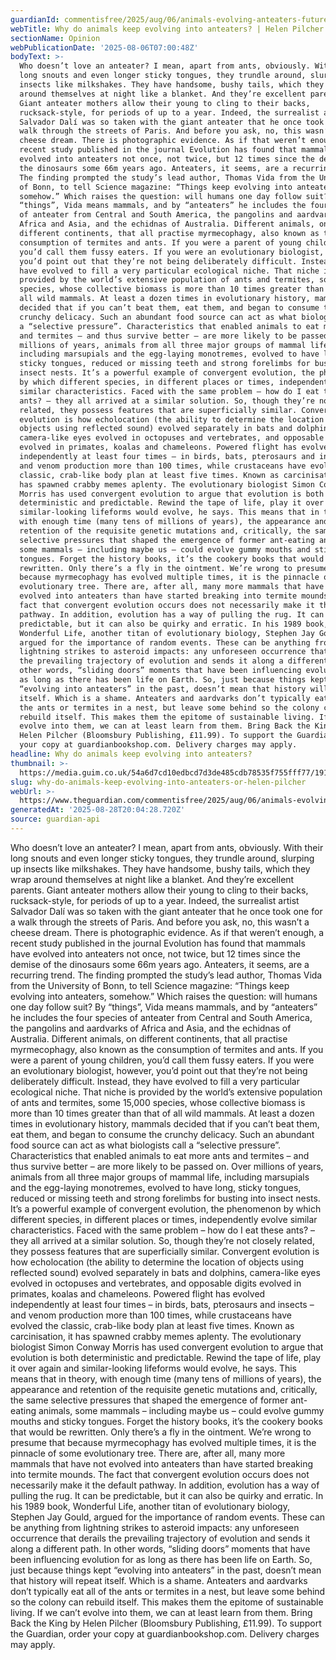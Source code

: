 ```yaml
---
guardianId: commentisfree/2025/aug/06/animals-evolving-anteaters-future-of-humanity
webTitle: Why do animals keep evolving into anteaters? | Helen Pilcher
sectionName: Opinion
webPublicationDate: '2025-08-06T07:00:48Z'
bodyText: >-
  Who doesn’t love an anteater? I mean, apart from ants, obviously. With their
  long snouts and even longer sticky tongues, they trundle around, slurping up
  insects like milkshakes. They have handsome, bushy tails, which they wrap
  around themselves at night like a blanket. And they’re excellent parents.
  Giant anteater mothers allow their young to cling to their backs,
  rucksack-style, for periods of up to a year. Indeed, the surrealist artist
  Salvador Dalí was so taken with the giant anteater that he once took one for a
  walk through the streets of Paris. And before you ask, no, this wasn’t a
  cheese dream. There is photographic evidence. As if that weren’t enough, a
  recent study published in the journal Evolution has found that mammals have
  evolved into anteaters not once, not twice, but 12 times since the demise of
  the dinosaurs some 66m years ago. Anteaters, it seems, are a recurring trend.
  The finding prompted the study’s lead author, Thomas Vida from the University
  of Bonn, to tell Science magazine: “Things keep evolving into anteaters,
  somehow.” Which raises the question: will humans one day follow suit? By
  “things”, Vida means mammals, and by “anteaters” he includes the four species
  of anteater from Central and South America, the pangolins and aardvarks of
  Africa and Asia, and the echidnas of Australia. Different animals, on
  different continents, that all practise myrmecophagy, also known as the
  consumption of termites and ants. If you were a parent of young children,
  you’d call them fussy eaters. If you were an evolutionary biologist, however,
  you’d point out that they’re not being deliberately difficult. Instead, they
  have evolved to fill a very particular ecological niche. That niche is
  provided by the world’s extensive population of ants and termites, some 15,000
  species, whose collective biomass is more than 10 times greater than that of
  all wild mammals. At least a dozen times in evolutionary history, mammals
  decided that if you can’t beat them, eat them, and began to consume the
  crunchy delicacy. Such an abundant food source can act as what biologists call
  a “selective pressure”. Characteristics that enabled animals to eat more ants
  and termites – and thus survive better – are more likely to be passed on. Over
  millions of years, animals from all three major groups of mammal life,
  including marsupials and the egg-laying monotremes, evolved to have long,
  sticky tongues, reduced or missing teeth and strong forelimbs for busting into
  insect nests. It’s a powerful example of convergent evolution, the phenomenon
  by which different species, in different places or times, independently evolve
  similar characteristics. Faced with the same problem – how do I eat these
  ants? – they all arrived at a similar solution. So, though they’re not closely
  related, they possess features that are superficially similar. Convergent
  evolution is how echolocation (the ability to determine the location of
  objects using reflected sound) evolved separately in bats and dolphins,
  camera-like eyes evolved in octopuses and vertebrates, and opposable digits
  evolved in primates, koalas and chameleons. Powered flight has evolved
  independently at least four times – in birds, bats, pterosaurs and insects –
  and venom production more than 100 times, while crustaceans have evolved the
  classic, crab-like body plan at least five times. Known as carcinisation, it
  has spawned crabby memes aplenty. The evolutionary biologist Simon Conway
  Morris has used convergent evolution to argue that evolution is both
  deterministic and predictable. Rewind the tape of life, play it over again and
  similar-looking lifeforms would evolve, he says. This means that in theory,
  with enough time (many tens of millions of years), the appearance and
  retention of the requisite genetic mutations and, critically, the same
  selective pressures that shaped the emergence of former ant-eating animals,
  some mammals – including maybe us – could evolve gummy mouths and sticky
  tongues. Forget the history books, it’s the cookery books that would be
  rewritten. Only there’s a fly in the ointment. We’re wrong to presume that
  because myrmecophagy has evolved multiple times, it is the pinnacle of some
  evolutionary tree. There are, after all, many more mammals that have not
  evolved into anteaters than have started breaking into termite mounds. The
  fact that convergent evolution occurs does not necessarily make it the default
  pathway. In addition, evolution has a way of pulling the rug. It can be
  predictable, but it can also be quirky and erratic. In his 1989 book,
  Wonderful Life, another titan of evolutionary biology, Stephen Jay Gould,
  argued for the importance of random events. These can be anything from
  lightning strikes to asteroid impacts: any unforeseen occurrence that derails
  the prevailing trajectory of evolution and sends it along a different path. In
  other words, “sliding doors” moments that have been influencing evolution for
  as long as there has been life on Earth. So, just because things kept
  “evolving into anteaters” in the past, doesn’t mean that history will repeat
  itself. Which is a shame. Anteaters and aardvarks don’t typically eat all of
  the ants or termites in a nest, but leave some behind so the colony can
  rebuild itself. This makes them the epitome of sustainable living. If we can’t
  evolve into them, we can at least learn from them. Bring Back the King by
  Helen Pilcher (Bloomsbury Publishing, £11.99). To support the Guardian, order
  your copy at guardianbookshop.com. Delivery charges may apply.
headline: Why do animals keep evolving into anteaters?
thumbnail: >-
  https://media.guim.co.uk/54a6d7cd10edbcd7d3de485cdb78535f755fff77/191_0_3598_2878/500.jpg
slug: why-do-animals-keep-evolving-into-anteaters-or-helen-pilcher
webUrl: >-
  https://www.theguardian.com/commentisfree/2025/aug/06/animals-evolving-anteaters-future-of-humanity
generatedAt: '2025-08-28T20:04:28.720Z'
source: guardian-api
---
```

Who doesn’t love an anteater? I mean, apart from ants, obviously. With their long snouts and even longer sticky tongues, they trundle around, slurping up insects like milkshakes. They have handsome, bushy tails, which they wrap around themselves at night like a blanket. And they’re excellent parents. Giant anteater mothers allow their young to cling to their backs, rucksack-style, for periods of up to a year. Indeed, the surrealist artist Salvador Dalí was so taken with the giant anteater that he once took one for a walk through the streets of Paris. And before you ask, no, this wasn’t a cheese dream. There is photographic evidence. As if that weren’t enough, a recent study published in the journal Evolution has found that mammals have evolved into anteaters not once, not twice, but 12 times since the demise of the dinosaurs some 66m years ago. Anteaters, it seems, are a recurring trend. The finding prompted the study’s lead author, Thomas Vida from the University of Bonn, to tell Science magazine: “Things keep evolving into anteaters, somehow.” Which raises the question: will humans one day follow suit? By “things”, Vida means mammals, and by “anteaters” he includes the four species of anteater from Central and South America, the pangolins and aardvarks of Africa and Asia, and the echidnas of Australia. Different animals, on different continents, that all practise myrmecophagy, also known as the consumption of termites and ants. If you were a parent of young children, you’d call them fussy eaters. If you were an evolutionary biologist, however, you’d point out that they’re not being deliberately difficult. Instead, they have evolved to fill a very particular ecological niche. That niche is provided by the world’s extensive population of ants and termites, some 15,000 species, whose collective biomass is more than 10 times greater than that of all wild mammals. At least a dozen times in evolutionary history, mammals decided that if you can’t beat them, eat them, and began to consume the crunchy delicacy. Such an abundant food source can act as what biologists call a “selective pressure”. Characteristics that enabled animals to eat more ants and termites – and thus survive better – are more likely to be passed on. Over millions of years, animals from all three major groups of mammal life, including marsupials and the egg-laying monotremes, evolved to have long, sticky tongues, reduced or missing teeth and strong forelimbs for busting into insect nests. It’s a powerful example of convergent evolution, the phenomenon by which different species, in different places or times, independently evolve similar characteristics. Faced with the same problem – how do I eat these ants? – they all arrived at a similar solution. So, though they’re not closely related, they possess features that are superficially similar. Convergent evolution is how echolocation (the ability to determine the location of objects using reflected sound) evolved separately in bats and dolphins, camera-like eyes evolved in octopuses and vertebrates, and opposable digits evolved in primates, koalas and chameleons. Powered flight has evolved independently at least four times – in birds, bats, pterosaurs and insects – and venom production more than 100 times, while crustaceans have evolved the classic, crab-like body plan at least five times. Known as carcinisation, it has spawned crabby memes aplenty. The evolutionary biologist Simon Conway Morris has used convergent evolution to argue that evolution is both deterministic and predictable. Rewind the tape of life, play it over again and similar-looking lifeforms would evolve, he says. This means that in theory, with enough time (many tens of millions of years), the appearance and retention of the requisite genetic mutations and, critically, the same selective pressures that shaped the emergence of former ant-eating animals, some mammals – including maybe us – could evolve gummy mouths and sticky tongues. Forget the history books, it’s the cookery books that would be rewritten. Only there’s a fly in the ointment. We’re wrong to presume that because myrmecophagy has evolved multiple times, it is the pinnacle of some evolutionary tree. There are, after all, many more mammals that have not evolved into anteaters than have started breaking into termite mounds. The fact that convergent evolution occurs does not necessarily make it the default pathway. In addition, evolution has a way of pulling the rug. It can be predictable, but it can also be quirky and erratic. In his 1989 book, Wonderful Life, another titan of evolutionary biology, Stephen Jay Gould, argued for the importance of random events. These can be anything from lightning strikes to asteroid impacts: any unforeseen occurrence that derails the prevailing trajectory of evolution and sends it along a different path. In other words, “sliding doors” moments that have been influencing evolution for as long as there has been life on Earth. So, just because things kept “evolving into anteaters” in the past, doesn’t mean that history will repeat itself. Which is a shame. Anteaters and aardvarks don’t typically eat all of the ants or termites in a nest, but leave some behind so the colony can rebuild itself. This makes them the epitome of sustainable living. If we can’t evolve into them, we can at least learn from them. Bring Back the King by Helen Pilcher (Bloomsbury Publishing, £11.99). To support the Guardian, order your copy at guardianbookshop.com. Delivery charges may apply.
